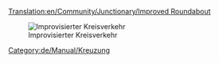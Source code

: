 [[Translation:en/Community/Junctionary/Improved Roundabout]]

{{de/Community/Junctionary/Kreuzungsmenü}}

[[File:en/Community/Junctionary/Improved.Roundabout.png|none|frame|Improvisierter Kreisverkehr]]

{{de/Community/Junctionary/Kreuzungskriterien|Billig|2|0|0|3|0||0|0|0|1|||Ausgefallene Züge blockieren die gesamte Kreuzung.|
*Kann 4 Züge gleichzeitig handhaben.
*Fläche: 9 x 9
}}

[[Category:de/Manual/Kreuzung]]
